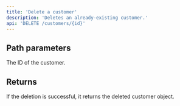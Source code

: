 ```yaml
---
title: 'Delete a customer'
description: 'Deletes an already-existing customer.'
api: 'DELETE /customers/{id}'
---
```


## Path parameters

<ParamField path="id" type="string">
  The ID of the customer.
</ParamField>

## Returns

If the deletion is successful, it returns the deleted customer object.